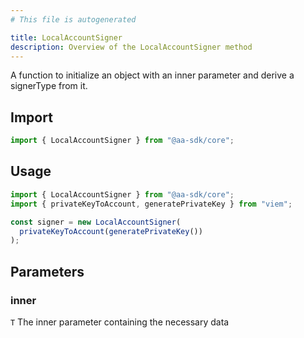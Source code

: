 ```yaml
---
# This file is autogenerated

title: LocalAccountSigner
description: Overview of the LocalAccountSigner method
---
```


A function to initialize an object with an inner parameter and derive a signerType from it.

## Import

```ts
import { LocalAccountSigner } from "@aa-sdk/core";
```

## Usage

```ts
import { LocalAccountSigner } from "@aa-sdk/core";
import { privateKeyToAccount, generatePrivateKey } from "viem";

const signer = new LocalAccountSigner(
  privateKeyToAccount(generatePrivateKey())
);
```

## Parameters

### inner

`T`
The inner parameter containing the necessary data

